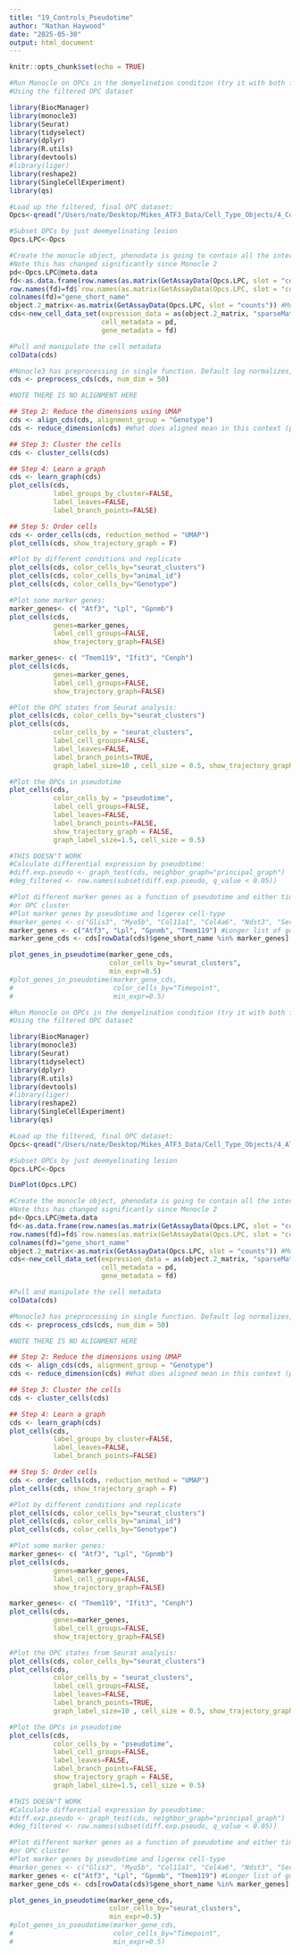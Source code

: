 ```yaml
---
title: "19_Controls_Pseudotime"
author: "Nathan Haywood"
date: "2025-05-30"
output: html_document
---
```


```r
knitr::opts_chunk$set(echo = TRUE)
```


```r
#Run Monocle on OPCs in the demyelination condition (try it with both first)
#Using the filtered OPC dataset 

library(BiocManager)
library(monocle3)
library(Seurat)
library(tidyselect)
library(dplyr)
library(R.utils)
library(devtools)
#library(liger)
library(reshape2)
library(SingleCellExperiment)
library(qs)

#Load up the filtered, final OPC dataset: 
Opcs<-qread("/Users/nate/Desktop/Mikes_ATF3_Data/Cell_Type_Objects/4_ControlOnly_Merged_Microglia.qs")

#Subset OPCs by just deemyelinating lesion
Opcs.LPC<-Opcs

#Create the monocle object, phenodata is going to contain all the interesting metadata for these cells  
#Note this has changed significantly since Monocle 2
pd<-Opcs.LPC@meta.data
fd<-as.data.frame(row.names(as.matrix(GetAssayData(Opcs.LPC, slot = "counts"))))    #as.matrix(GetAssayData(object.2, slot = "counts")
row.names(fd)=fd$`row.names(as.matrix(GetAssayData(Opcs.LPC, slot = "counts"))`
colnames(fd)="gene_short_name"
object.2_matrix<-as.matrix(GetAssayData(Opcs.LPC, slot = "counts")) #Monocle likes to normalize itself.
cds<-new_cell_data_set(expression_data = as(object.2_matrix, "sparseMatrix"),
                       cell_metadata = pd,
                       gene_metadata = fd)

#Pull and manipulate the cell metadata
colData(cds)

#Monocle3 has preprocessing in single function. Default log normalizes, scales, PCA 
cds <- preprocess_cds(cds, num_dim = 50)

#NOTE THERE IS NO ALIGNMENT HERE 

## Step 2: Reduce the dimensions using UMAP
cds <- align_cds(cds, alignment_group = "Genotype")
cds <- reduce_dimension(cds) #What does aligned mean in this context (preprocess method)

## Step 3: Cluster the cells
cds <- cluster_cells(cds)

## Step 4: Learn a graph
cds <- learn_graph(cds)
plot_cells(cds,
           label_groups_by_cluster=FALSE,
           label_leaves=FALSE,
           label_branch_points=FALSE)

## Step 5: Order cells
cds <- order_cells(cds, reduction_method = "UMAP")
plot_cells(cds, show_trajectory_graph = F)

#Plot by different conditions and replicate
plot_cells(cds, color_cells_by="seurat_clusters")
plot_cells(cds, color_cells_by="animal_id")
plot_cells(cds, color_cells_by="Genotype")

#Plot some marker genes: 
marker_genes<- c( "Atf3", "Lpl", "Gpnmb")
plot_cells(cds,
           genes=marker_genes,
           label_cell_groups=FALSE,
           show_trajectory_graph=FALSE)

marker_genes<- c( "Tmem119", "Ifit3", "Cenph")
plot_cells(cds,
           genes=marker_genes,
           label_cell_groups=FALSE,
           show_trajectory_graph=FALSE)

#Plot the OPC states from Seurat analysis: 
plot_cells(cds, color_cells_by="seurat_clusters")
plot_cells(cds,
           color_cells_by = "seurat_clusters",
           label_cell_groups=FALSE,
           label_leaves=FALSE,
           label_branch_points=TRUE,
           graph_label_size=10 , cell_size = 0.5, show_trajectory_graph=FALSE)

#Plot the OPCs in pseudotime 
plot_cells(cds,
           color_cells_by = "pseudotime",
           label_cell_groups=FALSE,
           label_leaves=FALSE,
           label_branch_points=FALSE,
           show_trajectory_graph = FALSE,
           graph_label_size=1.5, cell_size = 0.5)

#THIS DOESN"T WORK 
#Calculate differential expression by pseudotime: 
#diff.exp.pseudo <- graph_test(cds, neighbor_graph="principal_graph")
#deg_filtered <- row.names(subset(diff.exp.pseudo, q_value < 0.05))

#Plot different marker genes as a function of pseudotime and either timepoint 
#or OPC cluster 
#Plot marker genes by pseudotime and ligerex cell-type 
#marker_genes <- c("Glis3", "Myo5b", "Col11a1", "Col4a6", "Ndst3", "Serpina3n", "Nhs", "Id3", "Dock7") #Longer list of good genes 
marker_genes <- c("Atf3", "Lpl", "Gpnmb", "Tmem119") #Longer list of good genes 
marker_gene_cds <- cds[rowData(cds)$gene_short_name %in% marker_genes]

plot_genes_in_pseudotime(marker_gene_cds,
                         color_cells_by="seurat_clusters",
                         min_expr=0.5)
#plot_genes_in_pseudotime(marker_gene_cds,
#                         color_cells_by="Timepoint",
#                         min_expr=0.5)

```



```r
#Run Monocle on OPCs in the demyelination condition (try it with both first)
#Using the filtered OPC dataset 

library(BiocManager)
library(monocle3)
library(Seurat)
library(tidyselect)
library(dplyr)
library(R.utils)
library(devtools)
#library(liger)
library(reshape2)
library(SingleCellExperiment)
library(qs)

#Load up the filtered, final OPC dataset: 
Opcs<-qread("/Users/nate/Desktop/Mikes_ATF3_Data/Cell_Type_Objects/4_ATF3KO_Merged_Microglia.qs")

#Subset OPCs by just deemyelinating lesion
Opcs.LPC<-Opcs

DimPlot(Opcs.LPC)

#Create the monocle object, phenodata is going to contain all the interesting metadata for these cells  
#Note this has changed significantly since Monocle 2
pd<-Opcs.LPC@meta.data
fd<-as.data.frame(row.names(as.matrix(GetAssayData(Opcs.LPC, slot = "counts"))))    #as.matrix(GetAssayData(object.2, slot = "counts")
row.names(fd)=fd$`row.names(as.matrix(GetAssayData(Opcs.LPC, slot = "counts"))`
colnames(fd)="gene_short_name"
object.2_matrix<-as.matrix(GetAssayData(Opcs.LPC, slot = "counts")) #Monocle likes to normalize itself.
cds<-new_cell_data_set(expression_data = as(object.2_matrix, "sparseMatrix"),
                       cell_metadata = pd,
                       gene_metadata = fd)

#Pull and manipulate the cell metadata
colData(cds)

#Monocle3 has preprocessing in single function. Default log normalizes, scales, PCA 
cds <- preprocess_cds(cds, num_dim = 50)

#NOTE THERE IS NO ALIGNMENT HERE 

## Step 2: Reduce the dimensions using UMAP
cds <- align_cds(cds, alignment_group = "Genotype")
cds <- reduce_dimension(cds) #What does aligned mean in this context (preprocess method)

## Step 3: Cluster the cells
cds <- cluster_cells(cds)

## Step 4: Learn a graph
cds <- learn_graph(cds)
plot_cells(cds,
           label_groups_by_cluster=FALSE,
           label_leaves=FALSE,
           label_branch_points=FALSE)

## Step 5: Order cells
cds <- order_cells(cds, reduction_method = "UMAP")
plot_cells(cds, show_trajectory_graph = F)

#Plot by different conditions and replicate
plot_cells(cds, color_cells_by="seurat_clusters")
plot_cells(cds, color_cells_by="animal_id")
plot_cells(cds, color_cells_by="Genotype")

#Plot some marker genes: 
marker_genes<- c( "Atf3", "Lpl", "Gpnmb")
plot_cells(cds,
           genes=marker_genes,
           label_cell_groups=FALSE,
           show_trajectory_graph=FALSE)

marker_genes<- c( "Tmem119", "Ifit3", "Cenph")
plot_cells(cds,
           genes=marker_genes,
           label_cell_groups=FALSE,
           show_trajectory_graph=FALSE)

#Plot the OPC states from Seurat analysis: 
plot_cells(cds, color_cells_by="seurat_clusters")
plot_cells(cds,
           color_cells_by = "seurat_clusters",
           label_cell_groups=FALSE,
           label_leaves=FALSE,
           label_branch_points=TRUE,
           graph_label_size=10 , cell_size = 0.5, show_trajectory_graph=FALSE)

#Plot the OPCs in pseudotime 
plot_cells(cds,
           color_cells_by = "pseudotime",
           label_cell_groups=FALSE,
           label_leaves=FALSE,
           label_branch_points=FALSE,
           show_trajectory_graph = FALSE,
           graph_label_size=1.5, cell_size = 0.5)

#THIS DOESN"T WORK 
#Calculate differential expression by pseudotime: 
#diff.exp.pseudo <- graph_test(cds, neighbor_graph="principal_graph")
#deg_filtered <- row.names(subset(diff.exp.pseudo, q_value < 0.05))

#Plot different marker genes as a function of pseudotime and either timepoint 
#or OPC cluster 
#Plot marker genes by pseudotime and ligerex cell-type 
#marker_genes <- c("Glis3", "Myo5b", "Col11a1", "Col4a6", "Ndst3", "Serpina3n", "Nhs", "Id3", "Dock7") #Longer list of good genes 
marker_genes <- c("Atf3", "Lpl", "Gpnmb", "Tmem119") #Longer list of good genes 
marker_gene_cds <- cds[rowData(cds)$gene_short_name %in% marker_genes]

plot_genes_in_pseudotime(marker_gene_cds,
                         color_cells_by="seurat_clusters",
                         min_expr=0.5)
#plot_genes_in_pseudotime(marker_gene_cds,
#                         color_cells_by="Timepoint",
#                         min_expr=0.5)

```













